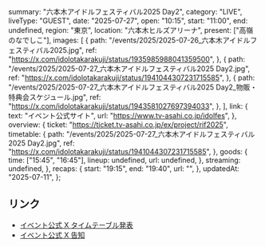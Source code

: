   summary: "六本木アイドルフェスティバル2025 Day2",
  category: "LIVE",
  liveType: "GUEST",
  date: "2025-07-27",
  open: "10:15",
  start: "11:00",
  end: undefined,
  region: "東京",
  location: "六本木ヒルズアリーナ",
  present: ["高嶺のなでしこ"],
  images: [
    {
      path: "/events/2025/2025-07-26_六本木アイドルフェスティバル2025.jpg",
      ref: "https://x.com/idolotakarakuji/status/1935985988041359500",
    },
    {
      path: "/events/2025/2025-07-27_六本木アイドルフェスティバル2025 Day2.jpg",
      ref: "https://x.com/idolotakarakuji/status/1941044307231715585",
    },
    {
      path: "/events/2025/2025-07-27_六本木アイドルフェスティバル2025 Day2_物販・特典会スケジュール.jpg",
      ref: "https://x.com/idolotakarakuji/status/1943581027697394033",
    },
  ],
  link: {
    text: "イベント公式サイト",
    url: "https://www.tv-asahi.co.jp/idolfes",
  },
  overview: {
    ticket: "https://ticket.tv-asahi.co.jp/ex/project/rif2025",
    timetable: {
      path: "/events/2025/2025-07-27_六本木アイドルフェスティバル2025 Day2.jpg",
      ref: "https://x.com/idolotakarakuji/status/1941044307231715585",
    },
    goods: {
      time: ["15:45", "16:45"],
      lineup: undefined,
      url: undefined,
    },
    streaming: undefined,
  },
  recaps: {
    start: "19:15",
    end: "19:40",
    url: "",
  },
  updatedAt: "2025-07-11",
};

## リンク

- [イベント公式 X タイムテーブル発表](https://x.com/idolotakarakuji/status/1941044307231715585)
- [イベント公式 X 告知](https://x.com/idolotakarakuji/status/1935985988041359500)
